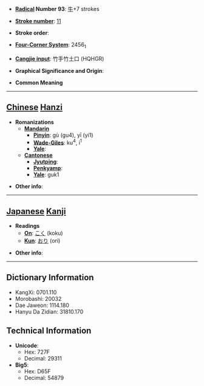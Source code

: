 * '''[[Wiktionary:Chinese radical index| Radical]] Number 93''': [[Wiktionary:Chinese radical index 牛|牛]]+7 strokes

* '''[[Wiktionary:Chinese total strokes index|Stroke number]]''': [[Wiktionary:Chinese total strokes index 11|11]]

* '''Stroke order''': 

* '''[[Wiktionary:Chinese four corner index|Four-Corner System]]''': 2456<sub>1</sub>

* '''[[Wiktionary:Chinese Cangjie index|Cangjie input]]''': 竹手竹土口 (HQHGR)

* '''Graphical Significance and Origin''': 

* '''Common Meaning'''

----

== [[Chinese]] [[Hanzi]] ==

* '''Romanizations'''
** '''[[Mandarin]]'''
*** '''[[Pinyin]]''': gù (gu4), yī (yi1)
*** '''[[Wade-Giles]]''': ku<sup>4</sup>, i<sup>1</sup>
*** '''[[Yale]]''': 
** '''[[Cantonese]]'''
*** '''[[Jyutping]]''':
*** '''[[Penkyamp]]''': 
*** '''[[Yale]]''': guk1

* '''Other info''': 

----

== [[Japanese]] [[Kanji]] ==

* '''Readings'''
** '''[[On]]''': [[こく]] (koku)
** '''[[Kun]]''': [[おり]] (ori)

* '''Other info''':  

----

== Dictionary Information ==

* KangXi: 0701.110
* Morobashi: 20032
* Dae Jaweon: 1114.180
* Hanyu Da Zidian: 31810.170

== Technical Information ==

* '''Unicode''':
** Hex: 727F
** Decimal: 29311
* '''Big5''':
** Hex: D65F
** Decimal: 54879
